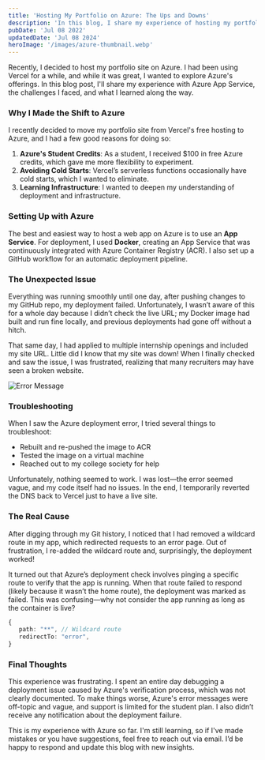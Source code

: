 ```yaml
---
title: 'Hosting My Portfolio on Azure: The Ups and Downs'
description: 'In this blog, I share my experience of hosting my portfolio on Azure and the challenges I faced during the process.'
pubDate: 'Jul 08 2022'
updatedDate: 'Jul 08 2024'
heroImage: '/images/azure-thumbnail.webp'
---
```


Recently, I decided to host my portfolio site on Azure. I had been using Vercel for a while, and while it was great, I wanted to explore Azure's offerings. In this blog post, I'll share my experience with Azure App Service, the challenges I faced, and what I learned along the way.

### Why I Made the Shift to Azure

I recently decided to move my portfolio site from Vercel's free hosting to Azure, and I had a few good reasons for doing so:

1. **Azure's Student Credits**: As a student, I received $100 in free Azure credits, which gave me more flexibility to experiment.
2. **Avoiding Cold Starts**: Vercel’s serverless functions occasionally have cold starts, which I wanted to eliminate.
3. **Learning Infrastructure**: I wanted to deepen my understanding of deployment and infrastructure.

### Setting Up with Azure

The best and easiest way to host a web app on Azure is to use an **App Service**. For deployment, I used **Docker**, creating an App Service that was continuously integrated with Azure Container Registry (ACR). I also set up a GitHub workflow for an automatic deployment pipeline.

### The Unexpected Issue

Everything was running smoothly until one day, after pushing changes to my GitHub repo, my deployment failed. Unfortunately, I wasn’t aware of this for a whole day because I didn’t check the live URL; my Docker image had built and run fine locally, and previous deployments had gone off without a hitch.

That same day, I had applied to multiple internship openings and included my site URL. Little did I know that my site was down! When I finally checked and saw the issue, I was frustrated, realizing that many recruiters may have seen a broken website.

![Error Message](/images/azure-error.webp)

### Troubleshooting

When I saw the Azure deployment error, I tried several things to troubleshoot:

- Rebuilt and re-pushed the image to ACR
- Tested the image on a virtual machine
- Reached out to my college society for help

Unfortunately, nothing seemed to work. I was lost—the error seemed vague, and my code itself had no issues. In the end, I temporarily reverted the DNS back to Vercel just to have a live site.

### The Real Cause

After digging through my Git history, I noticed that I had removed a wildcard route in my app, which redirected requests to an error page. Out of frustration, I re-added the wildcard route and, surprisingly, the deployment worked!

It turned out that Azure’s deployment check involves pinging a specific route to verify that the app is running. When that route failed to respond (likely because it wasn’t the home route), the deployment was marked as failed. This was confusing—why not consider the app running as long as the container is live?

```ts
{
   path: "**", // Wildcard route
   redirectTo: "error",
}
```

### Final Thoughts

This experience was frustrating. I spent an entire day debugging a deployment issue caused by Azure's verification process, which was not clearly documented. To make things worse, Azure's error messages were off-topic and vague, and support is limited for the student plan. I also didn’t receive any notification about the deployment failure.

This is my experience with Azure so far. I'm still learning, so if I've made mistakes or you have suggestions, feel free to reach out via email. I’d be happy to respond and update this blog with new insights.

